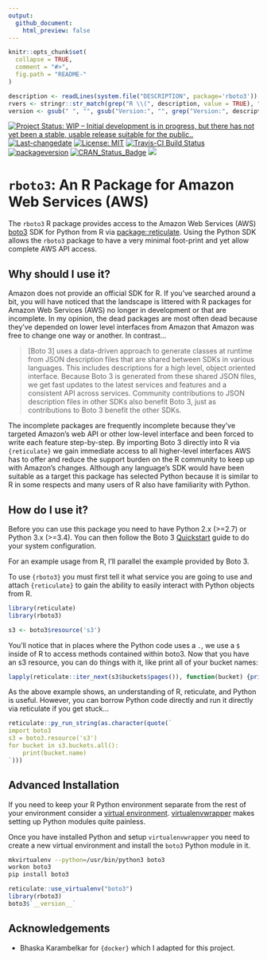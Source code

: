 ```yaml
---
output:
  github_document:
    html_preview: false
---
```


```r
knitr::opts_chunk$set(
  collapse = TRUE,
  comment = "#>",
  fig.path = "README-"
)
```

```r
description <- readLines(system.file("DESCRIPTION", package='rboto3'))
rvers <- stringr::str_match(grep("R \\(", description, value = TRUE), "[0-9]{1,4}\\.[0-9]{1,4}\\.[0-9]{1,4}")[1,1]
version <- gsub(" ", "", gsub("Version:", "", grep("Version:", description, value = TRUE)))
```

[![Project Status: WIP – Initial development is in progress, but there has not yet been a stable, usable release suitable for the public..](http://www.repostatus.org/badges/latest/wip.svg)](http://www.repostatus.org/) [![Last-changedate](https://img.shields.io/badge/last%20change-`r gsub('-', '--', Sys.Date())`-green.svg)](/commits/prod) [![License: MIT](https://img.shields.io/badge/License-MIT-yellow.svg)](https://opensource.org/licenses/MIT)
[![Travis-CI Build Status](https://travis-ci.org/russellpierce/rboto3.svg?branch=prod)](https://travis-ci.org/russellpierce/rboto3)
 [![packageversion](https://img.shields.io/badge/Package%20version-`r version`-orange.svg?style=flat-square)](commits/prod) [![CRAN_Status_Badge](http://www.r-pkg.org/badges/version/rboto3)](https://cran.r-project.org/package=rboto3) [![](http://cranlogs.r-pkg.org/badges/grand-total/rboto3)](http://cran.rstudio.com/web/packages/rboto3/index.html)

# `rboto3`: An R Package for Amazon Web Services (AWS)

The `rboto3` R package provides access to the Amazon Web Services (AWS) [boto3](http://boto3.readthedocs.io/en/latest/) SDK for Python from R via [package::reticulate](https://rstudio.github.io/reticulate/). Using the Python SDK allows the `rboto3` package to have a very minimal foot-print and yet allow complete AWS API access.

## Why should I use it?

Amazon does not provide an official SDK for R.  If you've searched around a bit, you will have noticed that the landscape is littered with R packages for Amazon Web Services (AWS) no longer in development or that are incomplete.  In my opinion, the dead packages are most often dead because they've depended on lower level interfaces from Amazon that Amazon was free to change one way or another.  In contrast...

> [Boto 3] uses a data-driven approach to generate classes at runtime from JSON description files that are shared between SDKs in various languages. This includes descriptions for a high level, object oriented interface. Because Boto 3 is generated from these shared JSON files, we get fast updates to the latest services and features and a consistent API across services. Community contributions to JSON description files in other SDKs also benefit Boto 3, just as contributions to Boto 3 benefit the other SDKs.

The incomplete packages are frequently incomplete because they've targeted Amazon's web API or other low-level interface and been forced to write each feature step-by-step.  By importing Boto 3 directly into R via `{reticulate}` we gain immediate access to all higher-level interfaces AWS has to offer and reduce the support burden on the R community to keep up with Amazon's changes.  Although any language's SDK would have been suitable as a target this package has selected Python because it is similar to R in some respects and many users of R also have familiarity with Python.  

## How do I use it?

Before you can use this package you need to have Python 2.x (>=2.7) or Python 3.x (>=3.4).  You can then follow the Boto 3 [Quickstart](http://boto3.readthedocs.io/en/latest/guide/quickstart.html) guide to do your system configuration.

For an example usage from R, I'll parallel the example provided by Boto 3.

To use `{rboto3}` you must first tell it what service you are going to use and attach `{reticulate}` to gain the ability to easily interact with Python objects from R.

``` r
library(reticulate)
library(rboto3)

s3 <- boto3$resource('s3')
```

You'll notice that in places where the Python code uses a `.`, we use a `$` inside of R to access methods contained within boto3.  Now that you have an s3 resource, you can do things with it, like print all of your bucket names:

``` r
lapply(reticulate::iter_next(s3$buckets$pages()), function(bucket) {print(bucket$name)})
```

As the above example shows, an understanding of R, reticulate, and Python is useful.  However, you can borrow Python code directly and run it directly via reticulate if you get stuck...

``` r
reticulate::py_run_string(as.character(quote(`
import boto3
s3 = boto3.resource('s3')
for bucket in s3.buckets.all():
    print(bucket.name)
`)))
```

## Advanced Installation

If you need to keep your R Python environment separate from the rest of your environment consider a [virtual environment](http://docs.python-guide.org/en/latest/dev/virtualenvs/). [virtualenvwrapper](http://docs.python-guide.org/en/latest/dev/virtualenvs/#virtualenvwrapper) makes setting up Python modules quite painless.

Once you have installed Python and setup `virtualenvwrapper` you need to create a new virtual environment and install the `boto3` Python module in it.

```bash
mkvirtualenv --python=/usr/bin/python3 boto3
workon boto3
pip install boto3
```

``` r 
reticulate::use_virtualenv("boto3")
library(rboto3)
boto3$`__version__`
```

## Acknowledgements

* Bhaska Karambelkar for `{docker}` which I adapted for this project.
